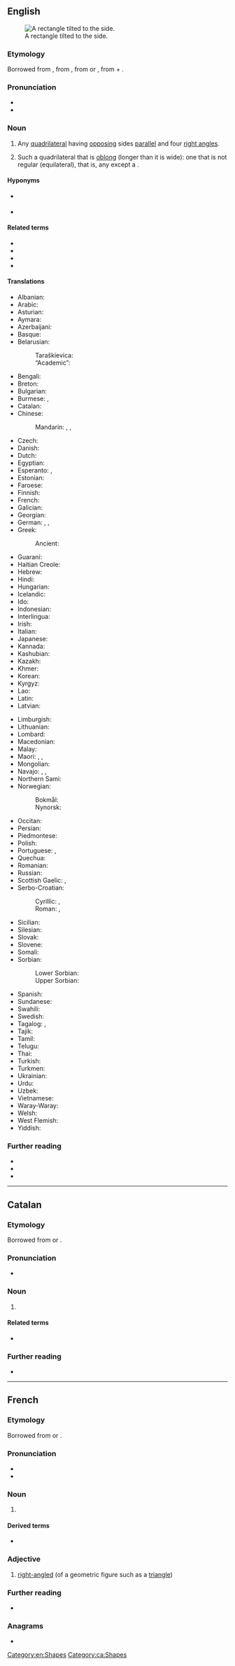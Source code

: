 ==English==
{{wikipedia}}
[[Image:Geometry Rectangle.png|thumb|right|A rectangle tilted to the side.]]

===Etymology===
{{root|en|ine-pro|*h₃reǵ-}}
Borrowed from {{bor|en|frm|-}}, from {{der|en|fro|-}}, from {{der|en|ML.|-}} or {{der|en|LL.|rectangulum||right angle}}, from {{der|en|la|rectus||right}} + {{m|la|angulus||an angle}}.<!--Century 1911 and Encarta have LL. rectiangulum, while M-W and Online Etymology Dictionary have ML. rectangulum. -->

===Pronunciation===
* {{IPA|en|/ˈrɛktæŋɡl̩/}}
* {{audio|en|en-us-rectangle.ogg|Audio (US)}}

===Noun===
{{en-noun}}

# {{lb|en|geometry}} Any [[quadrilateral]] having [[opposing]] sides [[parallel]] and four [[right angle]]s.
#: {{hyper|en|polygon}}
#: {{hypo|en|square}}
#: {{cot|en|circle|ellipse|triangle|trapezoid|rhombus}}
# {{lb|en|nontechnical}} Such a quadrilateral that is [[oblong]] (longer than it is wide): one that is not regular (equilateral), that is, any except a {{l|en|square|id=polygon}}. 
#: {{hyper|en|shape|polygon}}
#: {{cot|en|square|circle|oval|ellipse|triangle|trapezoid|rhombus|lozenge|diamond}}

====Hyponyms====
* {{sense|quadrilateral}} {{l|en|oblong}} {{qualifier|not in technical use}}
* {{sense|quadrilateral}} {{l|en|square}}

====Related terms====
* {{l|en|rectangular}}
* {{l|en|rectilinear}}
* {{l|en|rectification}}
* {{l|en|rectify}}

====Translations====
{{trans-top|quadrilateral}}
* Albanian: {{t+|sq|drejtkëndësh|m}}
* Arabic: {{t|ar|مُسْتَطِيل}}
* Asturian: {{t|ast|rectángulu|m}}
* Aymara: {{t|ay|wiskhalla}}
* Azerbaijani: {{t|az|düzbucaq}}
* Basque: {{t|eu|laukizuzen}}
* Belarusian:
*: Taraškievica: {{t|be|прастаку́тнік|n}}
*: “Academic”: {{t|be|прамавуго́льнік|n|m}}
* Bengali: {{t|bn|আয়তক্ষেত্র}}
* Breton: {{t|br|skouergorneg}}
* Bulgarian: {{t|bg|правоъгъ́лник|m}}
* Burmese: {{t+|my|လေးထောင့်|sc=Mymr}}, {{t+|my|စတုဂံ|sc=Mymr}}
* Catalan: {{t+|ca|rectangle|m}}
* Chinese:
*: Mandarin: {{t+|cmn|長方形|sc=Hani}}, {{t+|cmn|长方形|tr=chángfāngxíng|sc=Hani}}, {{t+|cmn|矩形|tr=jǔxíng|sc=Hani}}
* Czech: {{t+|cs|obdélník|m}}
* Danish: {{t+|da|rektangel}}
* Dutch: {{t+|nl|rechthoek|m}}
* Egyptian: {{t-egy|jfd|h=i-f:d:N23}}
* Esperanto: {{t|eo|ortangulo}}, {{t|eo|rektangulo}}
* Estonian: {{t+|et|ristkülik}}
* Faroese: {{t|fo|rætthyrningur|m}}
* Finnish: {{t+|fi|suorakulmio}}
* French: {{t+|fr|rectangle|m}}
* Galician: {{t+|gl|rectángulo|m}}
* Georgian: {{t|ka|მართკუთხედი}}
* German: {{t+|de|Rechteck|n}}, {{t+|de|Karree|n}}, {{t|de|Orthogon}}
* Greek: {{t+|el|ορθογώνιο παραλληλόγραμμο}}
*: Ancient: {{t|grc|ὀρθογώνιον|n}}
* Guaraní: {{t|gn|takamby irundyjoja}}
* Haitian Creole: {{t|ht|rektang}}
* Hebrew: {{t+|he|מַלְבֵּן|m|tr=malbén}}
* Hindi: {{t+|hi|आयत|m}}
* Hungarian: {{t+|hu|téglalap}}
* Icelandic: {{t|is|rétthyrningur|m}}
* Ido: {{t+|io|rektangulo}}
* Indonesian: {{t|id|persegi panjang}}
* Interlingua: {{t|ia|rectangulo|m}}
* Irish: {{t|ga|dronuilleog}}
* Italian: {{t+|it|rettangolo|m}}
* Japanese: {{t+|ja|長方形|tr=ちょうほうけい, chōhōkei}}
* Kannada: {{t+|kn|ಆಯತ}}
* Kashubian: {{t|csb|prostonórt|m}}
* Kazakh: {{t|kk|тікбұрыш|sc=Cyrl}}
* Khmer: {{t+|km|ចតុកោណកែង|tr=ca’to’ kaon kaeŋ}}
* Korean: {{t+|ko|직사각형}}
* Kyrgyz: {{t|ky|тик бурчтук|sc=Cyrl}}
* Lao: {{t+|lo|ຮູບສີ່ແຈສາກ}}
* Latin: {{t|la|rectangulum}}
* Latvian: {{t|lv|taisnstūris}}
{{trans-mid}}
* Limburgish: {{t+|li|rechhook}}
* Lithuanian: {{t|lt|stačiakampis}}
* Lombard: {{t|lmo|retàngol}}
* Macedonian: {{t|mk|правоа́голник|m}}
* Malay: {{t|ms|segi empat tepat}}
* Maori: {{t|mi|tapawhā}}, {{t|mi|porowhā}}, {{t|mi|tapawhā hāngai}}
* Mongolian: {{t|mn|тэгш өнцөгт|sc=Cyrl}}
* Navajo: {{t|nv|nineezgo dikʼą́}}, {{t|nv|dikʼą́ągo heeneez}}, {{t|nv|dį́įʼgo yistłʼah}}
* Northern Sami: {{t|se|rektáŋgel}}
* Norwegian:
*: Bokmål: {{t+|no|rektangel}}
*: Nynorsk: {{t|nn|rektangel}}
* Occitan: {{t+|oc|rectangle|m}}
* Persian: {{t+|fa|مستطیل|tr=mostatil}}
* Piedmontese: {{t|pms|retàngol|m}}
* Polish: {{t+|pl|prostokąt|m}}
* Portuguese: {{t+|pt|rectângulo|m}} {{qualifier|Portugal}}, {{t+|pt|retângulo}} {{qualifier|Brazil}}
* Quechua: {{t|qu|wask'a}}
* Romanian: {{t+|ro|dreptunghi|n}}
* Russian: {{t+|ru|прямоуго́льник}}
* Scottish Gaelic: {{t|gd|dronn-uileannag|f}}, {{t|gd|ceart-cheàrnach|m}}
* Serbo-Croatian:
*: Cyrillic: {{t|sh|правоугаоник|m|sc=Cyrl}}, {{t|sh|правокутник|m|sc=Cyrl}}
*: Roman: {{t|sh|pravougaonik|m}}, {{t+|sh|pravokutnik|m}}
* Sicilian: {{t|scn|rittànculu}}
* Silesian: {{t|szl|prostokůnt|m}}
* Slovak: {{t+|sk|obdĺžnik|m}}
* Slovene: {{t|sl|pravokotnik|m}}
* Somali: {{t|so|laydi}}
* Sorbian:
*: Lower Sorbian: {{t|dsb|pšawokut}}
*: Upper Sorbian: {{t|hsb|praworóžk}}
* Spanish: {{t+|es|rectángulo|m}}
* Sundanese: {{t|su|pasagi burung}}
* Swahili: {{t+|sw|mstatili}}
* Swedish: {{t+|sv|rektangel}}
* Tagalog: {{t|tl|rektanggulo}}, {{t+|tl|parihaba}}
* Tajik: {{t|tg|росткунҷа}}
* Tamil: {{t+|ta|செவ்வகம்}}
* Telugu: {{t+|te|దీర్ఘ చతురస్రం}}
* Thai: {{t+|th|สี่เหลี่ยมผืนผ้า}}
* Turkish: {{t+|tr|dikdörtgen}}
* Turkmen: {{t|tk|göniburçlyk}}
* Ukrainian: {{t|uk|прямоку́тник|m}}
* Urdu: {{t|ur|مستطیل|tr=mustatīl}}
* Uzbek: {{t|uz|toʻgʻriburchak}}
* Vietnamese: {{t|vi|hình chữ nhật}}
* Waray-Waray: {{t|war|rectanggulo}}
* Welsh: {{t|cy|cyfongl|f}}
* West Flemish: {{t|vls|rechtoek}}
* Yiddish: {{t|yi|גראָדעק}}
{{trans-bottom}}

===Further reading===
* {{R:Webster 1913}}
* {{R:Century 1911}}
* {{R:OneLook}}

[[Category:en:Shapes]]

----

==Catalan==

===Etymology===
Borrowed from {{bor|ca|ML.|-}} or {{bor|ca|LL.|rectangulum}}.

===Pronunciation===
* {{ca-IPA}}

===Noun===
{{ca-noun|m}}

# {{l|en|rectangle}}

====Related terms====
* {{l|ca|rectangular}}

===Further reading===
* {{R:IEC2}}

[[Category:ca:Shapes]]

----

==French==

===Etymology===
Borrowed from {{bor|fr|ML.|-}} or {{bor|fr|LL.|rectangulum}}.

===Pronunciation===
* {{fr-IPA}}
* {{audio|fr|Fr-rectangle.ogg|Audio}}

===Noun===
{{fr-noun|m}}

# {{l|en|rectangle}}

====Derived terms====
* {{l|fr|rectangulaire}}

===Adjective===
{{fr-adj}}

# [[right-angled]] (of a geometric figure such as a [[triangle]])
#: {{ant|fr|obtusangle|acutangle}}

===Further reading===
* {{R:TLFi}}

===Anagrams===
* {{l|fr|glacèrent}}

{{C|fr|Geometry|Shapes}}